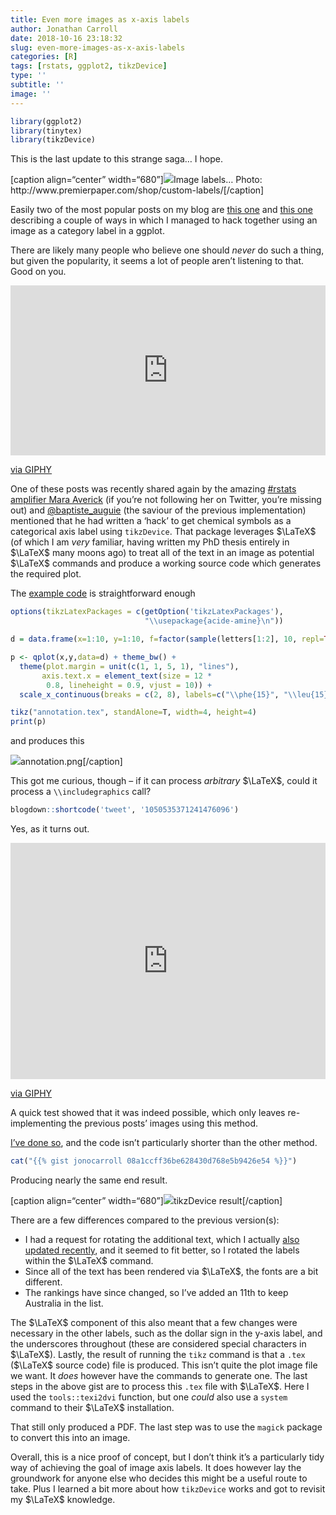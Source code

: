 ```yaml
---
title: Even more images as x-axis labels
author: Jonathan Carroll
date: 2018-10-16 23:18:32
slug: even-more-images-as-x-axis-labels
categories: [R]
tags: [rstats, ggplot2, tikzDevice]
type: ''
subtitle: ''
image: ''
---
```


```r
library(ggplot2)
library(tinytex)
library(tikzDevice)
```

This is the last update to this strange saga... I hope.

[caption align="center" width="680"]<img src="https://jcarroll.com.au/wp-content/uploads/2018/10/labels.jpg" />Image labels... Photo: http://www.premierpaper.com/shop/custom-labels/[/caption]

Easily two of the most popular posts on my blog are <a href="https://jcarroll.com.au/2016/06/02/images-as-x-axis-labels/">this one</a> and <a href="https://jcarroll.com.au/2016/06/03/images-as-x-axis-labels-updated/">this one</a> describing a couple of ways in which I managed to hack together using an image as a category label in a ggplot. 

There are likely many people who believe one should <em>never</em> do such a thing, but given the popularity, it seems a lot of people aren't listening to that. Good on you.

<div style="width:100%;height:0;padding-bottom:54%;position:relative;"><iframe src="https://giphy.com/embed/bqalUGFYfyHzW" width="100%" height="100%" style="position:absolute" frameBorder="0" class="giphy-embed" allowFullScreen></iframe></div><p><a href="https://giphy.com/gifs/good-hang-breastfeeding-bqalUGFYfyHzW">via GIPHY</a></p>

One of these posts was recently shared again by the amazing <a href="https://twitter.com/dataandme">#rstats amplifier Mara Averick</a> (if you're not following her on Twitter, you're missing out) and <a href="https://twitter.com/baptiste_auguie">@baptiste_auguie</a> (the saviour of the previous implementation) mentioned that he had written a 'hack' to get chemical symbols as a categorical axis label using `tikzDevice`. That package leverages $\LaTeX$ (of which I am <i>very</i> familiar, having written my PhD thesis entirely in $\LaTeX$ many moons ago) to treat all of the text in an image as potential $\LaTeX$ commands and produce a working source code which generates the required plot.

The <a href="https://groups.google.com/forum/#!topic/ggplot2/OPhpWtVcwtY">example code</a> is straightforward enough

```r
options(tikzLatexPackages = c(getOption('tikzLatexPackages'),
                              "\\usepackage{acide-amine}\n")) 

d = data.frame(x=1:10, y=1:10, f=factor(sample(letters[1:2], 10, repl=TRUE))) 

p <- qplot(x,y,data=d) + theme_bw() + 
  theme(plot.margin = unit(c(1, 1, 5, 1), "lines"), 
       axis.text.x = element_text(size = 12 * 
        0.8, lineheight = 0.9, vjust = 10)) + 
  scale_x_continuous(breaks = c(2, 8), labels=c("\\phe{15}", "\\leu{15}")) 

tikz("annotation.tex", standAlone=T, width=4, height=4) 
print(p) 
```

and produces this

<img src="https://jcarroll.com.au/wp-content/uploads/2018/10/annotation.png" />annotation.png[/caption]

This got me curious, though -- if it can process _arbitrary_ $\LaTeX$, could it process a `\\includegraphics` call?

```r
blogdown::shortcode('tweet', '1050535371241476096')
```

Yes, as it turns out. 

<div style="width:100%;height:0;padding-bottom:75%;position:relative;"><iframe src="https://giphy.com/embed/XreQmk7ETCak0" width="100%" height="100%" style="position:absolute" frameBorder="0" class="giphy-embed" allowFullScreen></iframe></div><p><a href="https://giphy.com/gifs/retro-thumbs-up-XreQmk7ETCak0">via GIPHY</a></p>

A quick test showed that it was indeed possible, which only leaves re-implementing the previous posts' images using this method.

<a href="https://gist.github.com/jonocarroll/08a1ccff36be628430d768e5b9426e54">I've done so</a>, and the code isn't particularly shorter than the other method.

```r
cat("{{% gist jonocarroll 08a1ccff36be628430d768e5b9426e54 %}}")
```

Producing nearly the same end result.

[caption  align="center" width="680"]<img src="https://jcarroll.com.au/wp-content/uploads/2018/10/xaxis.png" />tikzDevice result[/caption]

There are a few differences compared to the previous version(s):

 - I had a request for rotating the additional text, which I actually <a href="https://gist.github.com/jonocarroll/2f9490f1f5e7c82ef8b791a4b91fc9ca#file-images_as_xaxis_labels_updated-r">also updated recently</a>, and it seemed to fit better, so I rotated the labels within the $\LaTeX$ command.
 - Since all of the text has been rendered via $\LaTeX$, the fonts are a bit different.
 - The rankings have since changed, so I've added an 11th to keep Australia in the list.

The $\LaTeX$ component of this also meant that a few changes were necessary in the other labels, such as the dollar sign in the y-axis label, and the underscores throughout (these are considered special characters in $\LaTeX$). Lastly, the result of running the `tikz` command is that a `.tex` ($\LaTeX$ source code) file is produced. This isn't quite the plot image file we want. It <i>does</i> however have the commands to generate one. The last steps in the above gist are to process this `.tex` file with $\LaTeX$. Here I used the `tools::texi2dvi` function, but one <i>could</i> also use a `system` command to their $\LaTeX$ installation.

That still only produced a PDF. The last step was to use the `magick` package to convert this into an image.

Overall, this is a nice proof of concept, but I don't think it's a particularly tidy way of achieving the goal of image axis labels. It does however lay the groundwork for anyone else who decides this might be a useful route to take. Plus I learned a bit more about how `tikzDevice` works and got to revisit my $\LaTeX$ knowledge.
